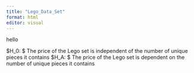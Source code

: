 ```yaml
---
title: "Lego_Data_Set"
format: html
editor: visual
---
```




hello





$H_0: $ The price of the Lego set is independent of the number of unique pieces it contains
$H_A: $ The price of the Lego set is dependent on the number of unique pieces it contains